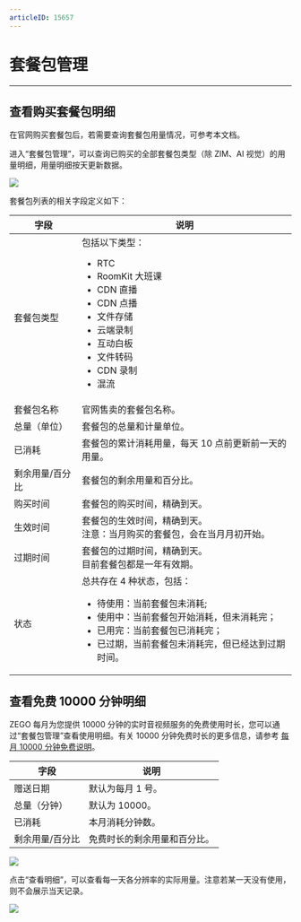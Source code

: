 ```yaml
---
articleID: 15657
---
```

# 套餐包管理

- - -

## 查看购买套餐包明细

在官网购买套餐包后，若需要查询套餐包用量情况，可参考本文档。

进入“套餐包管理”，可以查询已购买的全部套餐包类型（除 ZIM、AI 视觉）的用量明细，用量明细按天更新数据。

<Frame width="512" height="auto" caption=""><img src="https://storage.zego.im/sdk-doc/Pics/Consle/09213.png" /></Frame>

套餐包列表的相关字段定义如下：


| 字段 | 说明 |
|----|----|
|套餐包类型|包括以下类型：<ul><li>RTC</li><li>RoomKit 大班课</li><li>CDN 直播</li><li>CDN 点播</li><li>文件存储</li><li>云端录制</li><li>互动白板</li><li>文件转码</li><li>CDN 录制</li><li>混流</li></ul>|
|套餐包名称|官网售卖的套餐包名称。|
|总量（单位）|套餐包的总量和计量单位。|
|已消耗|套餐包的累计消耗用量，每天 10 点前更新前一天的用量。|
|剩余用量/百分比|套餐包的剩余用量和百分比。|
|购买时间|套餐包的购买时间，精确到天。|
|生效时间|套餐包的生效时间，精确到天。 <br /> 注意：当月购买的套餐包，会在当月月初开始。|
|过期时间|套餐包的过期时间，精确到天。<br /> 目前套餐包都是一年有效期。|
|状态|总共存在 4 种状态，包括：<ul><li>待使用：当前套餐包未消耗;</li><li>使用中：当前套餐包开始消耗，但未消耗完；</li><li>已用完：当前套餐包已消耗完；</li><li>已过期，当前套餐包未消耗完，但已经达到过期时间。</li></ul>|

## 查看免费 10000 分钟明细

ZEGO 每月为您提供 10000 分钟的实时音视频服务的免费使用时长，您可以通过“套餐包管理”查看使用明细。有关 10000 分钟免费时长的更多信息，请参考 [每月 10000 分钟免费说明](https://doc-zh.zego.im/article/11866)。

| 字段 | 说明 |
|----|----|
|赠送日期|默认为每月 1 号。|
|总量（分钟）|默认为 10000。|
|已消耗|本月消耗分钟数。|
|剩余用量/百分比|免费时长的剩余用量和百分比。|
<Frame width="512" height="auto" caption=""><img src="https://storage.zego.im/sdk-doc/Pics/Consle/09211.png" /></Frame>


点击“查看明细”，可以查看每一天各分辨率的实际用量。注意若某一天没有使用，则不会展示当天记录。

<Frame width="512" height="auto" caption=""><img src="https://storage.zego.im/sdk-doc/Pics/Consle/09212.png" /></Frame>
